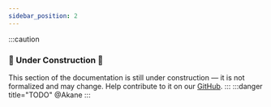 ```yaml
---
sidebar_position: 2
---
```

:::caution
### 🚧 Under Construction 🚧
This section of the documentation is still under construction — it is not formalized and may change.
Help contribute to it on our [GitHub](https://github.com/Avdan-OS/docsite/tree/main/docs/avdanos/contributing/development/submitting-changes.mdx).
:::
:::danger title="TODO"
@Akane
:::